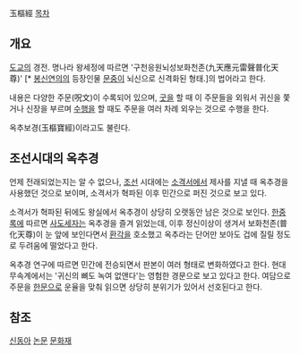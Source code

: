 玉樞經
[[목차]]
== 개요 ==
[[도교]]의 경전. 명나라 왕세정에 따르면 '구천응원뇌성보화천존(九天應元雷聲普化天尊)' [* [[봉신연의]]의 등장인물 [[문중]]이 뇌신으로 신격화된 형태.]의 법어라고 한다.

내용은 다양한 주문(呪文)이 수록되어 있으며, [[굿]]을 할 때 이 주문들을 외워서 귀신을 쫓거나 신장을 부르며 [[수행]]을 할 때도 주문을 여러 차례 외우는 것으로 수행을 한다.

옥추보경(玉樞寶經)이라고도 불린다.

== 조선시대의 옥추경 ==
언제 전래되었는지는 알 수 없으나, [[조선]] 시대에는 [[소격서]]에서 제사를 지낼 때 옥추경을 사용했던 것으로 보이며, 소격서가 혁파된 이후 민간으로 퍼진 것으로 보고 있다.

소격서가 혁파된 뒤에도 왕실에서 옥추경이 상당히 오랫동안 남은 것으로 보인다. [[한중록]]에 따르면 [[사도세자]]는 옥추경을 즐겨 읽었는데, 이후 정신이상이 생겨서 보화천존(普化天尊)이 눈 앞에 보인다면서 [[환각]]을 호소했고 옥추라는 단어만 보아도 겁에 질릴 정도로 두려움에 떨었다고 한다.

옥추경 연구에 따르면 민간에 전승되면서 판본이 여러 형태로 변화하였다고 한다. 현대 무속계에서는 '귀신의 뼈도 녹여 없앤다'는 영험한 경문으로 보고 있다고 한다. 여담으로 주문을 [[한문]]으로 운율을 맞춰 읽으면 상당히 분위기가 있어서 선호된다고 한다.

== 참조 ==
[http://shindonga.donga.com/docs/magazine/shin/2012/06/21/201206210500015/201206210500015_3.html 신동아]
[http://newnonmun.com/sub_list.php?mode=view&num=29972 논문]
[http://tourism.wonju.go.kr/app_dep/erms/prc_erms_pop.jsp?content_id=12459 문화재]
